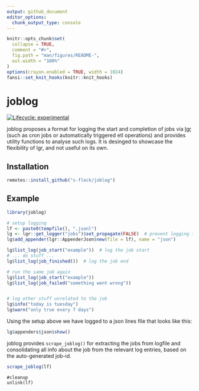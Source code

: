 ```yaml
---
output: github_document
editor_options: 
  chunk_output_type: console
---
```


<!-- README.md is generated from README.Rmd. Please edit that file -->

```r
knitr::opts_chunk$set(
  collapse = TRUE,
  comment = "#>",
  fig.path = "man/figures/README-",
  out.width = "100%"
)
options(crayon.enabled = TRUE, width = 1024)
fansi::set_knit_hooks(knitr::knit_hooks)

```

# joblog

<!-- badges: start -->
[![Lifecycle: experimental](https://img.shields.io/badge/lifecycle-experimental-orange.svg)](https://www.tidyverse.org/lifecycle/#experimental)
<!-- badges: end -->

joblog proposes a format for logging the start and completion of jobs via
[lgr](https://github.com/s-fleck/lgr) (such as cron jobs or automatically 
triggered etl operations) and provides utility functions to analyse such logs.
It is desinged to showcase the flexibility of lgr, and not useful on its own.



## Installation

``` r
remotes::install_github("s-fleck/joblog")
```

## Example

```r
library(joblog)

# setup logging
lf <- paste0(tempfile(), ".jsonl")
lg <- lgr::get_logger("jobs")$set_propagate(FALSE)  # prevent logging to the console
lg$add_appender(lgr::AppenderJson$new(file = lf), name = "json")

lg$list_log(job_start("example"))  # log the job start
# ... do stuff ...
lg$list_log(job_finished())  # log the job end

# run the same job again
lg$list_log(job_start("example"))
lg$list_log(job_failed("something went wrong")) 


# log other stuff unrelated to the job
lg$info("today is tuesday")
lg$warn("only true every 7 days")
```

Using the setup above we have logged to a json lines file that looks like this:

```r
lg$appenders$json$show()
```

joblog provides `scrape_joblog()` for extracting the jobs from logfile and
consolidating all info about the job from the relevant log entries, based
on the auto-generated job-id.

```r
scrape_joblog(lf)
```


```
#cleanup
unlink(lf)

```
